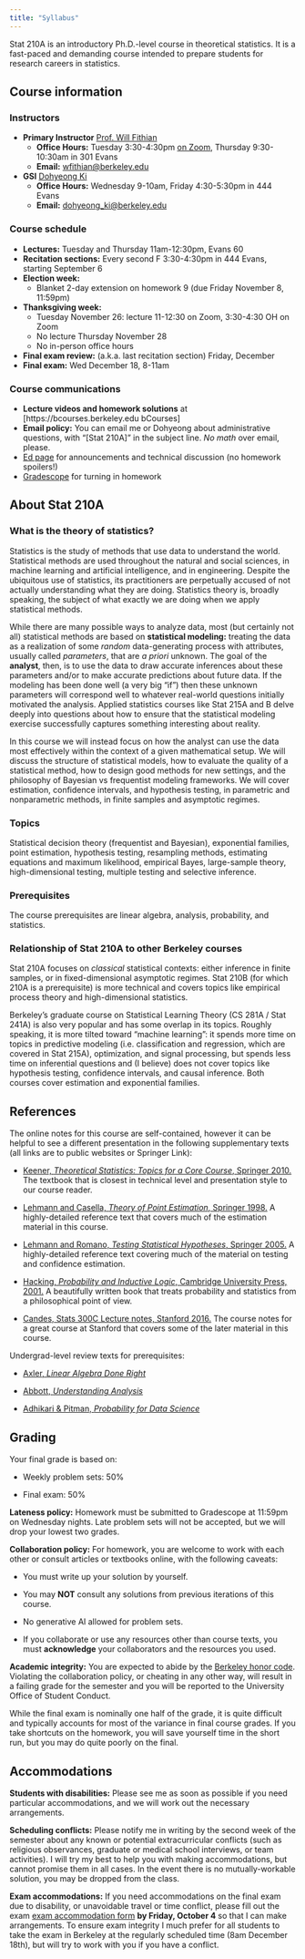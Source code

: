 ```yaml
---
title: "Syllabus"
---
```


Stat 210A is an introductory Ph.D.-level course in theoretical statistics. It is a fast-paced and demanding course intended to prepare students for research careers in statistics.

## Course information

### Instructors

-   **Primary Instructor** [Prof. Will Fithian](http://www.stat.berkeley.edu/~wfithian/)
    -   **Office Hours:** Tuesday 3:30-4:30pm [on Zoom](https://berkeley.zoom.us/j/96319412431?pwd=2OYujkSXdsNuTD1QQ25UGV1bL4CJI0.1), Thursday 9:30-10:30am in 301 Evans
    -   **Email:** [wfithian\@berkeley.edu](mailto:wfithian@berkeley.edu)
-   **GSI** [Dohyeong Ki](https://statistics.berkeley.edu/people/dohyeong-ki)
    -   **Office Hours:** Wednesday 9-10am, Friday 4:30-5:30pm in 444 Evans
    -   **Email:** [dohyeong_ki\@berkeley.edu](mailto:dohyeong_ki@berkeley.edu)

### Course schedule

-   **Lectures:** Tuesday and Thursday 11am-12:30pm, Evans 60
-   **Recitation sections:** Every second F 3:30-4:30pm in 444 Evans, starting September 6
-   **Election week:**
    -   Blanket 2-day extension on homework 9 (due Friday November 8, 11:59pm)
-   **Thanksgiving week:**
    -   Tuesday November 26: lecture 11-12:30 on Zoom, 3:30-4:30 OH on Zoom
    -   No lecture Thursday November 28
    -   No in-person office hours
-   **Final exam review:** (a.k.a. last recitation section) Friday, December
-   **Final exam:** Wed December 18, 8-11am

### Course communications

-   **Lecture videos and homework solutions** at \[https://bcourses.berkeley.edu bCourses\]
-   **Email policy:** You can email me or Dohyeong about administrative questions, with "\[Stat 210A\]" in the subject line. *No math* over email, please.
-   [Ed page](https://edstem.org/us/courses/61763/) for announcements and technical discussion (no homework spoilers!)
-   [Gradescope](https://www.gradescope.com/courses/816848) for turning in homework

## About Stat 210A

### What is the theory of statistics?

Statistics is the study of methods that use data to understand the world. Statistical methods are used throughout the natural and social sciences, in machine learning and artificial intelligence, and in engineering. Despite the ubiquitous use of statistics, its practitioners are perpetually accused of not actually understanding what they are doing. Statistics theory is, broadly speaking, the subject of what exactly we are doing when we apply statistical methods.

While there are many possible ways to analyze data, most (but certainly not all) statistical methods are based on **statistical modeling:** treating the data as a realization of some *random* data-generating process with attributes, usually called *parameters*, that are *a priori* unknown. The goal of the **analyst**, then, is to use the data to draw accurate inferences about these parameters and/or to make accurate predictions about future data. If the modeling has been done well (a very big "if") then these unknown parameters will correspond well to whatever real-world questions initially motivated the analysis. Applied statistics courses like Stat 215A and B delve deeply into questions about how to ensure that the statistical modeling exercise successfully captures something interesting about reality.

In this course we will instead focus on how the analyst can use the data most effectively within the context of a given mathematical setup. We will discuss the structure of statistical models, how to evaluate the quality of a statistical method, how to design good methods for new settings, and the philosophy of Bayesian vs frequentist modeling frameworks. We will cover estimation, confidence intervals, and hypothesis testing, in parametric and nonparametric methods, in finite samples and asymptotic regimes.

### Topics

Statistical decision theory (frequentist and Bayesian), exponential families, point estimation, hypothesis testing, resampling methods, estimating equations and maximum likelihood, empirical Bayes, large-sample theory, high-dimensional testing, multiple testing and selective inference.

### Prerequisites

The course prerequisites are linear algebra, analysis, probability, and statistics.

### Relationship of Stat 210A to other Berkeley courses

Stat 210A focuses on *classical* statistical contexts: either inference in finite samples, or in fixed-dimensional asymptotic regimes. Stat 210B (for which 210A is a prerequisite) is more technical and covers topics like empirical process theory and high-dimensional statistics.

Berkeley's graduate course on Statistical Learning Theory (CS 281A / Stat 241A) is also very popular and has some overlap in its topics. Roughly speaking, it is more tilted toward "machine learning": it spends more time on topics in predictive modeling (i.e. classification and regression, which are covered in Stat 215A), optimization, and signal processing, but spends less time on inferential questions and (I believe) does not cover topics like hypothesis testing, confidence intervals, and causal inference. Both courses cover estimation and exponential families.

## References

The online notes for this course are self-contained, however it can be helpful to see a different presentation in the following supplementary texts (all links are to public websites or Springer Link):

-   [Keener, *Theoretical Statistics: Topics for a Core Course*, Springer 2010.](http://link.springer.com/book/10.1007%2F978-0-387-93839-4) The textbook that is closest in technical level and presentation style to our course reader.

-   [Lehmann and Casella, *Theory of Point Estimation*, Springer 1998.](http://link.springer.com/book/10.1007%2Fb98854) A highly-detailed reference text that covers much of the estimation material in this course.

-   [Lehmann and Romano, *Testing Statistical Hypotheses*, Springer 2005.](http://link.springer.com/book/10.1007%2F0-387-27605-X) A highly-detailed reference text covering much of the material on testing and confidence estimation.

-   [Hacking, *Probability and Inductive Logic*, Cambridge University Press, 2001.](http://fitelson.org/confirmation/hacking_introduction_to_probability_and_inductive_logic.pdf) A beautifully written book that treats probability and statistics from a philosophical point of view.

-   [Candes, Stats 300C Lecture notes, Stanford 2016.](https://statweb.stanford.edu/~candes/stats300c/lectures.html) The course notes for a great course at Stanford that covers some of the later material in this course.

Undergrad-level review texts for prerequisites:

-   [Axler, *Linear Algebra Done Right*](https://link.springer.com/book/10.1007/978-3-319-11080-6)

-   [Abbott, *Understanding Analysis*](https://link.springer.com/book/10.1007/978-1-4939-2712-8)

-   [Adhikari & Pitman, *Probability for Data Science*](http://prob140.org/textbook/)

## Grading

Your final grade is based on:

-   Weekly problem sets: 50%

-   Final exam: 50%

**Lateness policy:** Homework must be submitted to Gradescope at 11:59pm on Wednesday nights. Late problem sets will not be accepted, but we will drop your lowest two grades.

**Collaboration policy:** For homework, you are welcome to work with each other or consult articles or textbooks online, with the following caveats:

-   You must write up your solution by yourself.

-   You may **NOT** consult any solutions from previous iterations of this course.

-   No generative AI allowed for problem sets.

-   If you collaborate or use any resources other than course texts, you must **acknowledge** your collaborators and the resources you used.

**Academic integrity:** You are expected to abide by the [Berkeley honor code](http://teaching.berkeley.edu/berkeley-honor-code). Violating the collaboration policy, or cheating in any other way, will result in a failing grade for the semester and you will be reported to the University Office of Student Conduct.

While the final exam is nominally one half of the grade, it is quite difficult and typically accounts for most of the variance in final course grades. If you take shortcuts on the homework, you will save yourself time in the short run, but you may do quite poorly on the final.

## Accommodations

**Students with disabilities:** Please see me as soon as possible if you need particular accommodations, and we will work out the necessary arrangements.

**Scheduling conflicts:** Please notify me in writing by the second week of the semester about any known or potential extracurricular conflicts (such as religious observances, graduate or medical school interviews, or team activities). I will try my best to help you with making accommodations, but cannot promise them in all cases. In the event there is no mutually-workable solution, you may be dropped from the class.

**Exam accommodations:** If you need accommodations on the final exam due to disability, or unavoidable travel or time conflict, please fill out the exam [exam accommodation form](https://forms.gle/jM42sqruRMkMNsa6A) **by Friday, October 4** so that I can make arrangements. To ensure exam integrity I much prefer for all students to take the exam in Berkeley at the regularly scheduled time (8am December 18th), but will try to work with you if you have a conflict.
